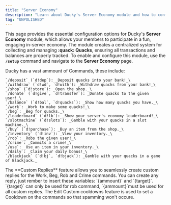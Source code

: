 ```yaml
---
title: "Server Economy"
description: "Learn about Ducky's Server Economy module and how to configure it."
tag: "UNPOLISHED"
---
```


This page provides the essential configuration options for Ducky's **Server Economy** module, which allows your members to participate in a fun, engaging in-server economy. The module creates a centralized system for collecting and managing **:quack: Quacks**, ensuring all transactions and balances are properly tracked. To enable and configure this module, use the **`/setup`** command and navigate to the **Server Economy** page.

<Steps>
  <Step title="Economy Commands" titleSize="h2">
    Ducky has a vast ammount of Commands, these include:

    `/deposit` (`d!dep`): _Deposit quacks into your bank!_\
    `/withdraw` (`d!wd`, `d!with`): _Withdraw quacks from your bank!_\
    `/shop` (`d!store`): _Open the shop._\
    `/donate` (`d!give`, `d!transfer`): _Donate quacks to the given user!_\
    `/balance` (`d!bal`, `d!quacks`): _Show how many quacks you have._\
    `/work`: _Work to make some quacks!_\
    `/beg`: _Beg for quacks._\
    `/leaderboard` (`d!lb`): _Show your server's economy leaderboard!_\
    `/slotmachine` (`d!slots`): _Gamble with your quacks in a slot machine._\
    `/buy` (`d!purchase`): _Buy an item from the shop._\
    `/inventory` (`d!inv`): _View your inventory._\
    `/rob`: _Robs the given user!_\
    `/crime`: _Commits a crime!_\
    `/use`: _Use an item in your inventory._\
    `/daily`: _Claim your daily bonus!_\
    `/blackjack` (`d!bj`, `d!bjack`): _Gamble with your quacks in a game of Blackjack._
  </Step>
  <Step title="Custom Replies" titleSize="h2">
    The **Custom Replies** feature allows you to seamlessly create custom replies for the Work, Beg, Rob and Crime commands. You can create any reply, just rember to insert these variables: `{ammount}` and `{target}`. `{target}` can only be used for rob command, `{ammount}`must be used for all custom replies.
  </Step>
  <Step title="Edit Custom Cooldowns" titleSize="h2">
    The Edit Custom cooldowns feature is used to set a Cooldown on the commands so that spamming won't occure.
  </Step>
</Steps>